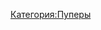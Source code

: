 {{Инфобокс для пуперов
|title2=/wasya
|другие_ники=w45ya
|image3=[[Файл:Wasya.jpg|thumb]]
|caption3=
|сферы_творчества=RYTP
Перевод вебкомиксов и субтитров
|год_начала=Как пупер: 14 мая 2014
Как переводчик: 23 янв 2016
|image4=
|caption4=
|имя_фамилия=Андрей Васёвских
|дата_рождения=12 января
|место_проживания=
|ссылки=
*[https://www.youtube.com/wasya YouTube]
*[https://www.youtube.com/channel/UCvRNKNOFh1ZWyRez-Ipyf5g Альт канал]
*[https://vk.com/w45ya_rytp Группа ВК]
*[https://vk.com/w45ya Профиль ВК]
*[https://acomics.ru/-W45ya Профиль на Авторском Комиксе]
}}
[[Категория:Пуперы]]